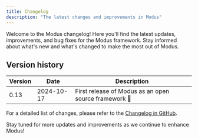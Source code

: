 ```yaml
---
title: Changelog
description: "The latest changes and improvements in Modus"
---
```


Welcome to the Modus changelog! Here you'll find the latest updates,
improvements, and bug fixes for the Modus framework. Stay informed about what's
new and what's changed to make the most out of Modus.

## Version history

| Version | Date       | Description                                           |
| ------- | ---------- | ----------------------------------------------------- |
| 0.13    | 2024-10-17 | First release of Modus as an open source framework 🎉 |

For a detailed list of changes, please refer to the
[Changelog in GitHub](https://github.com/hypermodeinc/modus/blob/main/CHANGELOG.md).

Stay tuned for more updates and improvements as we continue to enhance Modus!
